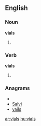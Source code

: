 ==English==

===Noun===
'''vials'''

# {{plural of|[[vial]]}}

===Verb===
'''vials'''

# {{third-person singular of|[[vial]]}}

===Anagrams===
* {{alphagram|ailsv}}
* [[Salvi#English|Salvi]]
* [[vails#English|vails]]

[[ar:vials]]
[[hu:vials]]